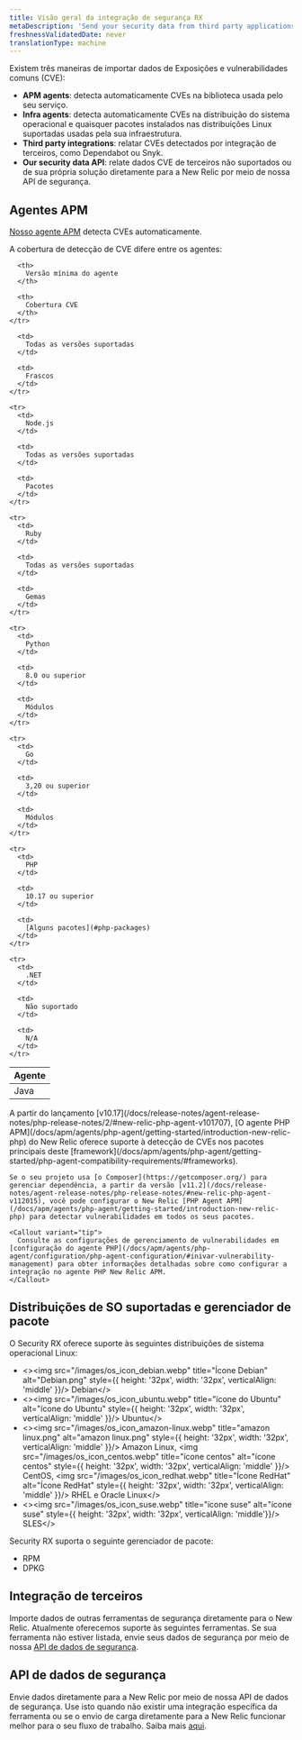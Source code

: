 ```yaml
---
title: Visão geral da integração de segurança RX
metaDescription: 'Send your security data from third party applications, APM agents, or through our security data API.'
freshnessValidatedDate: never
translationType: machine
---
```


Existem três maneiras de importar dados de Exposições e vulnerabilidades comuns (CVE):

* <DNT>**APM agents**</DNT>: detecta automaticamente CVEs na biblioteca usada pelo seu serviço.
* <DNT>**Infra agents**</DNT>: detecta automaticamente CVEs na distribuição do sistema operacional e quaisquer pacotes instalados nas distribuições Linux suportadas usadas pela sua infraestrutura.
* <DNT>**Third party integrations**</DNT>: relatar CVEs detectados por integração de terceiros, como Dependabot ou Snyk.
* <DNT>**Our security data API**</DNT>: relate dados CVE de terceiros não suportados ou de sua própria solução diretamente para a New Relic por meio de nossa API de segurança.

## Agentes APM

[Nosso agente APM](/docs/apm/new-relic-apm/getting-started/introduction-apm/) detecta CVEs automaticamente.

<TechTileGrid>
  <TechTile name="Go agent" icon="logo-go" to="https://one.newrelic.com/nr1-core?state=985d4005-ba90-a8c7-1da1-2af34539b03b" />

  <TechTile name="Java agent" icon="logo-java" to="https://one.newrelic.com/nr1-core?state=80d18bcb-4919-1fcb-2b77-9406838eb916" />

  <TechTile name="Node.js agent" icon="logo-nodejs" to="https://one.newrelic.com/marketplace/install-data-source?state=be2e62fa-cc3b-c428-27c4-8d662c9e80a1" />

  <TechTile name="PHP agent" icon="logo-php" to="https://one.newrelic.com/nr1-core?state=aa633b41-72d4-009c-3abf-55dcf64894fe" />

  <TechTile name="Python agent" icon="logo-python" to="https://one.newrelic.com/nr1-core?state=20fda75b-58fb-a92a-f9e1-7b052035c6e8" />

  <TechTile name="Ruby agent" icon="logo-ruby" to="https://one.newrelic.com/nr1-core?state=d69143ab-605c-579b-25bf-cc6e5fee5b80" />
</TechTileGrid>

A cobertura de detecção de CVE difere entre os agentes:

<table>
  <thead>
    <tr>
      <th style={{ width: "200px" }}>
        Agente
      </th>

      <th>
        Versão mínima do agente
      </th>

      <th>
        Cobertura CVE
      </th>
    </tr>
  </thead>

  <tbody>
    <tr>
      <td>
        Java
      </td>

      <td>
        Todas as versões suportadas
      </td>

      <td>
        Frascos
      </td>
    </tr>

    <tr>
      <td>
        Node.js
      </td>

      <td>
        Todas as versões suportadas
      </td>

      <td>
        Pacotes
      </td>
    </tr>

    <tr>
      <td>
        Ruby
      </td>

      <td>
        Todas as versões suportadas
      </td>

      <td>
        Gemas
      </td>
    </tr>

    <tr>
      <td>
        Python
      </td>

      <td>
        8.0 ou superior
      </td>

      <td>
        Módulos
      </td>
    </tr>

    <tr>
      <td>
        Go
      </td>

      <td>
        3,20 ou superior
      </td>

      <td>
        Módulos
      </td>
    </tr>

    <tr>
      <td>
        PHP
      </td>

      <td>
        10.17 ou superior
      </td>

      <td>
        [Alguns pacotes](#php-packages)
      </td>
    </tr>

    <tr>
      <td>
        .NET
      </td>

      <td>
        Não suportado
      </td>

      <td>
        N/A
      </td>
    </tr>
  </tbody>
</table>

<CollapserGroup>
  <Collapser id="php-packages" title="Suporte a pacotes PHP">
    A partir do lançamento [v10.17](/docs/release-notes/agent-release-notes/php-release-notes/2/#new-relic-php-agent-v101707), [O agente PHP APM](/docs/apm/agents/php-agent/getting-started/introduction-new-relic-php) do New Relic oferece suporte à detecção de CVEs nos pacotes principais deste [framework](/docs/apm/agents/php-agent/getting-started/php-agent-compatibility-requirements/#frameworks).

    Se o seu projeto usa [o Composer](https://getcomposer.org/) para gerenciar dependência, a partir da versão [v11.2](/docs/release-notes/agent-release-notes/php-release-notes/#new-relic-php-agent-v112015), você pode configurar o New Relic [PHP Agent APM](/docs/apm/agents/php-agent/getting-started/introduction-new-relic-php) para detectar vulnerabilidades em todos os seus pacotes.

    <Callout variant="tip">
      Consulte as configurações de gerenciamento de vulnerabilidades em [configuração do agente PHP](/docs/apm/agents/php-agent/configuration/php-agent-configuration/#inivar-vulnerability-management) para obter informações detalhadas sobre como configurar a integração no agente PHP New Relic APM.
    </Callout>
  </Collapser>
</CollapserGroup>

## Distribuições de SO suportadas e gerenciador de pacote

O Security RX oferece suporte às seguintes distribuições de sistema operacional Linux:

* &lt;&gt;&lt;img src=&quot;/images/os\_icon\_debian.webp&quot; title=&quot;Ícone Debian&quot; alt=&quot;Debian.png&quot; style=\{\{ height: '32px', width: '32px', verticalAlign: 'middle' }}/&gt; Debian&lt;/&gt;
* &lt;&gt;&lt;img src=&quot;/images/os\_icon\_ubuntu.webp&quot; title=&quot;ícone do Ubuntu&quot; alt=&quot;ícone do Ubuntu&quot; style=\{\{ height: '32px', width: '32px', verticalAlign: 'middle' }}/&gt; Ubuntu&lt;/&gt;
* &lt;&gt;&lt;img src=&quot;/images/os\_icon\_amazon-linux.webp&quot; title=&quot;amazon linux.png&quot; alt=&quot;amazon linux.png&quot; style=\{\{ height: '32px', width: '32px', verticalAlign: 'middle' }}/&gt; Amazon Linux, &lt;img src=&quot;/images/os\_icon\_centos.webp&quot; title=&quot;ícone centos&quot; alt=&quot;ícone centos&quot; style=\{\{ height: '32px', width: '32px', verticalAlign: 'middle' }}/&gt; CentOS, &lt;img src=&quot;/images/os\_icon\_redhat.webp&quot; title=&quot;Ícone RedHat&quot; alt=&quot;Ícone RedHat&quot; style=\{\{ height: '32px', width: '32px', verticalAlign: 'middle' }}/&gt; RHEL e Oracle Linux&lt;/&gt;
* &lt;&gt;&lt;img src=&quot;/images/os\_icon\_suse.webp&quot; title=&quot;ícone suse&quot; alt=&quot;ícone suse&quot; style=\{\{ height: '32px', width: '32px', verticalAlign: 'middle'}}/&gt; SLES&lt;/&gt;

Security RX suporta o seguinte gerenciador de pacote:

* RPM
* DPKG

## Integração de terceiros

Importe dados de outras ferramentas de segurança diretamente para o New Relic. Atualmente oferecemos suporte às seguintes ferramentas. Se sua ferramenta não estiver listada, envie seus dados de segurança por meio de nossa [API de dados de segurança](/docs/vulnerability-management/integrations/security-data-api).

<TechTileGrid>
  <TechTile name="AWS Security Hub" to="https://newrelic.com/instant-observability/security-events" />

  <TechTile name="Dependabot" to="https://newrelic.com/instant-observability/github-dependabot" />

  <TechTile name="Snyk" to="https://newrelic.com/instant-observability/snyk" />

  <TechTile name="Trivy" to="/docs/vulnerability-management/integrations/trivy" />

  <TechTile name="FOSSA" to="/docs/vulnerability-management/integrations/fossa" />
</TechTileGrid>

## API de dados de segurança

Envie dados diretamente para a New Relic por meio de nossa API de dados de segurança. Use isto quando não existir uma integração específica da ferramenta ou se o envio de carga diretamente para a New Relic funcionar melhor para o seu fluxo de trabalho. Saiba mais [aqui](/docs/vulnerability-management/integrations/security-data-api).